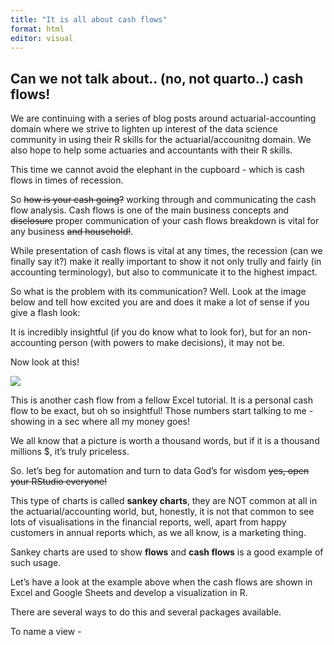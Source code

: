 ```yaml
---
title: "It is all about cash flows"
format: html
editor: visual
---
```


## Can we not talk about.. (no, not quarto..) cash flows!

We are continuing with a series of blog posts around actuarial-accounting domain where we strive to lighten up interest of the data science community in using their R skills for the actuarial/accounitng domain. We also hope to help some actuaries and accountants with their R skills.

This time we cannot avoid the elephant in the cupboard - which is cash flows in times of recession.

So ~~how is your cash going?~~ working through and communicating the cash flow analysis. Cash flows is one of the main business concepts and ~~disclosure~~ proper communication of your cash flows breakdown is vital for any business ~~and household!~~.

While presentation of cash flows is vital at any times, the recession (can we finally say it?) make it really important to show it not only trully and fairly (in accounting terminology), but also to communicate it to the highest impact.

So what is the problem with its communication? Well. Look at the image below and tell how excited you are and does it make a lot of sense if you give a flash look:

It is incredibly insightful (if you do know what to look for), but for an non-accounting person (with powers to make decisions), it may not be.

Now look at this!

![](https://ppcexpo.com/blog/wp-content/uploads/2022/05/cash-flow-chart-16.jpg)

This is another cash flow from a fellow Excel tutorial. It is a personal cash flow to be exact, but oh so insightful! Those numbers start talking to me - showing in a sec where all my money goes!

We all know that a picture is worth a thousand words, but if it is a thousand millions \$, it's truly priceless.

So. let's beg for automation and turn to data God's for wisdom ~~yes, open your RStudio everyone!~~

This type of charts is called **sankey charts**, they are NOT common at all in the actuarial/accounting world, but, honestly, it is not that common to see lots of visualisations in the financial reports, well, apart from happy customers in annual reports which, as we all know, is a marketing thing.

Sankey charts are used to show **flows** and **cash flows** is a good example of such usage.

Let's have a look at the example above when the cash flows are shown in Excel and Google Sheets and develop a visualization in R.

There are several ways to do this and several packages available. 

To name a view - 
